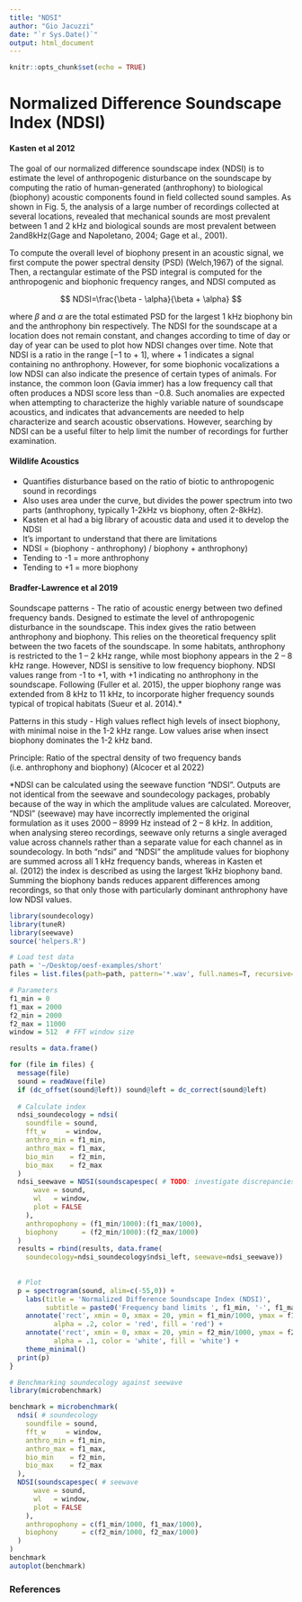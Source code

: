 ```yaml
---
title: "NDSI"
author: "Gio Jacuzzi"
date: "`r Sys.Date()`"
output: html_document
---
```


```r
knitr::opts_chunk$set(echo = TRUE)
```

# Normalized Difference Soundscape Index (NDSI)

#### Kasten et al 2012

The goal of our normalized difference soundscape index (NDSI) is to estimate the level of anthropogenic disturbance on the soundscape by computing the ratio of human-generated (anthrophony) to biological (biophony) acoustic components found in field collected sound samples. As shown in Fig. 5, the analysis of a large number of recordings collected at several locations, revealed that mechanical sounds are most prevalent between 1 and 2 kHz and biological sounds are most prevalent between 2and8kHz(Gage and Napoletano, 2004; Gage et al., 2001).

To compute the overall level of biophony present in an acoustic signal, we first compute the power spectral density (PSD) (Welch,1967) of the signal. Then, a rectangular estimate of the PSD integral is computed for the anthropogenic and biophonic frequency ranges, and NDSI computed as

$$
NDSI=\frac{\beta - \alpha}{\beta + \alpha}
$$

where $\beta$ and $\alpha$ are the total estimated PSD for the largest 1 kHz biophony bin and the anthrophony bin respectively. The NDSI for the soundscape at a location does not remain constant, and changes according to time of day or day of year can be used to plot how NDSI changes over time. Note that NDSI is a ratio in the range [−1 to + 1], where + 1 indicates a signal containing no anthrophony. However, for some biophonic vocalizations a low NDSI can also indicate the presence of certain types of animals. For instance, the common loon (Gavia immer) has a low frequency call that often produces a NDSI score less than −0.8. Such anomalies are expected when attempting to characterize the highly variable nature of soundscape acoustics, and indicates that advancements are needed to help characterize and search acoustic observations. However, searching by NDSI can be a useful filter to help limit the number of recordings for further examination.

#### Wildlife Acoustics

-   Quantifies disturbance based on the ratio of biotic to anthropogenic sound in recordings
-   Also uses area under the curve, but divides the power spectrum into two parts (anthrophony, typically 1-2kHz vs biophony, often 2-8kHz).
-   Kasten et al had a big library of acoustic data and used it to develop the NDSI
-   It's important to understand that there are limitations
-   NDSI = (biophony - anthrophony) / biophony + anthrophony)
-   Tending to -1 = more anthrophony
-   Tending to +1 = more biophony

#### Bradfer-Lawrence et al 2019

Soundscape patterns - The ratio of acoustic energy between two defined frequency bands. Designed to estimate the level of anthropogenic disturbance in the soundscape. This index gives the ratio between anthrophony and biophony. This relies on the theoretical frequency split between the two facets of the soundscape. In some habitats, anthrophony is restricted to the 1 -- 2 kHz range, while most biophony appears in the 2 -- 8 kHz range. However, NDSI is sensitive to low frequency biophony. NDSI values range from -1 to +1, with +1 indicating no anthrophony in the soundscape. Following (Fuller et al. 2015), the upper biophony range was extended from 8 kHz to 11 kHz, to incorporate higher frequency sounds typical of tropical habitats (Sueur et al. 2014).\*

Patterns in this study - High values reflect high levels of insect biophony, with minimal noise in the 1-2 kHz range. Low values arise when insect biophony dominates the 1-2 kHz band.

Principle: Ratio of the spectral density of two frequency bands (i.e. anthrophony and biophony) (Alcocer et al 2022)

\*NDSI can be calculated using the seewave function "NDSI". Outputs are not identical from the seewave and soundecology packages, probably because of the way in which the amplitude values are calculated. Moreover, "NDSI" (seewave) may have incorrectly implemented the original formulation as it uses 2000 -- 8999 Hz instead of 2 -- 8 kHz. In addition, when analysing stereo recordings, seewave only returns a single averaged value across channels rather than a separate value for each channel as in soundecology. In both "ndsi" and "NDSI" the amplitude values for biophony are summed across all 1 kHz frequency bands, whereas in Kasten et al. (2012) the index is described as using the largest 1kHz biophony band. Summing the biophony bands reduces apparent differences among recordings, so that only those with particularly dominant anthrophony have low NDSI values.

```r
library(soundecology)
library(tuneR)
library(seewave)
source('helpers.R')

# Load test data
path = '~/Desktop/oesf-examples/short'
files = list.files(path=path, pattern='*.wav', full.names=T, recursive=T)

# Parameters
f1_min = 0
f1_max = 2000
f2_min = 2000
f2_max = 11000
window = 512  # FFT window size

results = data.frame()

for (file in files) {
  message(file)
  sound = readWave(file)
  if (dc_offset(sound@left)) sound@left = dc_correct(sound@left)
  
  # Calculate index
  ndsi_soundecology = ndsi(
    soundfile = sound,
    fft_w     = window,
    anthro_min = f1_min,
    anthro_max = f1_max,
    bio_min    = f2_min,
    bio_max    = f2_max
  )
  ndsi_seewave = NDSI(soundscapespec( # TODO: investigate discrepancies
      wave = sound,
      wl   = window,
      plot = FALSE
    ),
    anthropophony = (f1_min/1000):(f1_max/1000),
    biophony      = (f2_min/1000):(f2_max/1000)
  )
  results = rbind(results, data.frame(
    soundecology=ndsi_soundecology$ndsi_left, seewave=ndsi_seewave))
  
  
  # Plot
  p = spectrogram(sound, alim=c(-55,0)) +
    labs(title = 'Normalized Difference Soundscape Index (NDSI)',
         subtitle = paste0('Frequency band limits ', f1_min, '-', f1_max, ' : ', f2_min, '-', f2_max, ' Hz')) +
    annotate('rect', xmin = 0, xmax = 20, ymin = f1_min/1000, ymax = f1_max/1000,
           alpha = .2, color = 'red', fill = 'red') +
    annotate('rect', xmin = 0, xmax = 20, ymin = f2_min/1000, ymax = f2_max/1000,
           alpha = .1, color = 'white', fill = 'white') +
    theme_minimal()
  print(p)
}
```

```r
# Benchmarking soundecology against seewave
library(microbenchmark)

benchmark = microbenchmark(
  ndsi( # soundecology
    soundfile = sound,
    fft_w     = window,
    anthro_min = f1_min,
    anthro_max = f1_max,
    bio_min    = f2_min,
    bio_max    = f2_max
  ),
  NDSI(soundscapespec( # seewave
      wave = sound,
      wl   = window,
      plot = FALSE
    ),
    anthropophony = c(f1_min/1000, f1_max/1000),
    biophony      = c(f2_min/1000, f2_max/1000)
  )
)
benchmark
autoplot(benchmark)
```

### References
